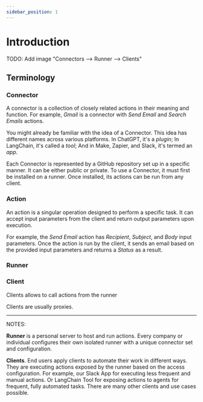 ```yaml
---
sidebar_position: 1
---
```


# Introduction

TODO: Add image "Connectors --> Runner --> Clients"

## Terminology

### Connector

A connector is a collection of closely related actions in their meaning and function.
For example, _Gmail_ is a connector with _Send Email_ and _Search Emails_ actions.

You might already be familiar with the idea of a Connector.
This idea has different names across various platforms.
In ChatGPT, it's a _plugin_; In LangChain, it's called a _tool_; And in Make, Zapier, and Slack, it's termed an _app_.

Each Connector is represented by a GitHub repository set up in a specific manner.
It can be either public or private.
To use a Connector, it must first be installed on a runner.
Once installed, its actions can be run from any client.

### Action

An action is a singular operation designed to perform a specific task.
It can accept input parameters from the client and return output parameters upon execution.

For example, the _Send Email_ action has _Recipient_, _Subject_, and _Body_ input parameters.
Once the action is run by the client, it sends an email based on the provided input parameters and returns a _Status_ as a result.

### Runner

### Client

Clients allows to call actions from the runner

Clients are usually proxies.

---

NOTES:

**Runner** is a personal server to host and run actions. Every company or individual configures their own isolated runner with a unique connector set and configuration.

**Clients**. End users apply clients to automate their work in different ways. They are executing actions exposed by the runner based on the access configuration. For example, our Slack App for executing less frequent and manual actions. Or LangChain Tool for exposing actions to agents for frequent, fully automated tasks. There are many other clients and use cases possible.
